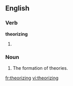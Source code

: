 ==English==

===Verb===
'''theorizing'''

# {{present participle of|[[theorize]]}}

===Noun===
{{en-noun}}

# The formation of theories.

[[fr:theorizing]]
[[vi:theorizing]]